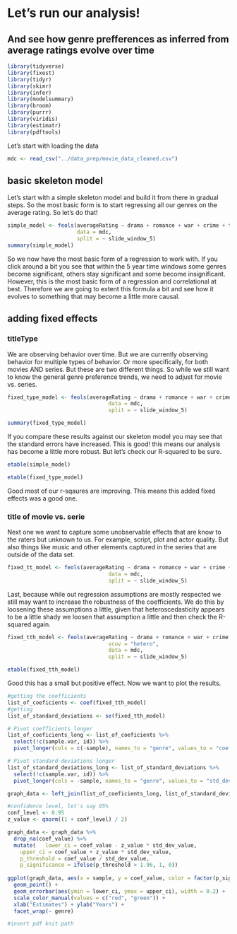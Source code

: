# Let's run our analysis! 
## And see how genre prefferences as inferred from average ratings evolve over time

```r
library(tidyverse)
library(fixest)
library(tidyr)
library(skimr)
library(infer)
library(modelsummary)
library(broom)
library(purrr)
library(viridis)
library(estimatr)
library(pdftools)
```

Let's start with loading the data 
```r
mdc <- read_csv("../data_prep/movie_data_cleaned.csv")
```

## basic skeleton model
Let's start with a simple skeleton model and build it from there in gradual steps. So the most basic form is to start regressing all our genres on the average rating. So let's do that!

```r
simple_model <- feols(averageRating ~ drama + romance + war + crime + thriller+ history + comedy + fantasy + adventure + mystery + biography + action + scifi + western + horror + sport + documentary + musical + filmnoir + animation + adult + gameshow + realitytv + talkshow + short + news,
                      data = mdc,
                      split = ~ slide_window_5)
summary(simple_model)
```
So we now have the most basic form of a regression to work with. If you click around a bit you see that within the 5 year time windows some genres become significant, others stay significant and some become insignificant. However, this is the most basic form of a regression and correlational at best. Therefore we are going to extent this formula a bit and see how it evolves to something that may become a little more causal.

## adding fixed effects
### titleType
We are observing behavior over time. But we are currently observing behavior for multiple types of behavior. Or more specifically, for both movies AND series. But these are two different things. So while we still want to know the general genre preference trends, we need to adjust for movie vs. series. 

```r
fixed_type_model <- feols(averageRating ~ drama + romance + war + crime + thriller+ history + comedy + fantasy + adventure + mystery + biography + action + scifi + western + horror + sport + documentary + musical + filmnoir + animation + adult + gameshow + realitytv + talkshow + short + news | titleType,
                                data = mdc,
                                split = ~ slide_window_5)

summary(fixed_type_model)
```


If you compare these results against our skeleton model you may see that the standard errors have increased. This is good! this means our analysis has become a little more robust. But let's check our R-squared to be sure.

```r
etable(simple_model)
```

```r
etable(fixed_type_model)
```

Good most of our r-sqaures are improving. This means this added fixed effects was a good one. 

### title of movie vs. serie
Next one we want to capture some unobservable effects that are know to the raters but unknown to us. For example, script, plot and actor quality. But also things like music and other elements captured in the series that are outside of the data set.

```r
fixed_tt_model <- feols(averageRating ~ drama + romance + war + crime + thriller+ history + comedy + fantasy + adventure + mystery + biography + action + scifi + western + horror + sport + documentary + musical + filmnoir + animation + adult + gameshow + realitytv + talkshow + short + news | titleType,
                                data = mdc,
                                split = ~ slide_window_5)
```

Last, because while out regression assumptions are mostly respected we still may want to increase the robustness of the coefficients. We do this by loosening these assumptions a little, given that heteroscedasticity appears to be a little shady we loosen that assumption a little and then check the R-squared again.

```r

fixed_tth_model <- feols(averageRating ~ drama + romance + war + crime + thriller+ history + comedy + fantasy + adventure + mystery + biography + action + scifi + western + horror + sport + documentary + musical + filmnoir + animation + adult + gameshow + realitytv + talkshow + short + news | titleType ,
                                vcov = "hetero",
                                data = mdc,
                                split = ~ slide_window_5)

etable(fixed_tth_model)
```

Good this has a small but positive effect. Now we want to plot the results.

```r
#getting the coefficients
list_of_coeficients <- coef(fixed_tth_model)
#getting
list_of_standard_deviations <- se(fixed_tth_model)

# Pivot coefficients longer
list_of_coeficients_long <- list_of_coeficients %>%
  select(!c(sample.var, id)) %>%
  pivot_longer(cols = c(-sample), names_to = "genre", values_to = "coef_value")

# Pivot standard deviations longer
list_of_standard_deviations_long <- list_of_standard_deviations %>%
  select(!c(sample.var, id)) %>%
  pivot_longer(cols = -sample, names_to = "genre", values_to = "std_dev_value")

graph_data <- left_join(list_of_coeficients_long, list_of_standard_deviations_long, by = c("sample", "genre"))

#confidence level, let's say 95%
conf_level <- 0.95
z_value <- qnorm((1 + conf_level) / 2)

graph_data <- graph_data %>%
  drop_na(coef_value) %>%
  mutate(   lower_ci = coef_value - z_value * std_dev_value,
    upper_ci = coef_value + z_value * std_dev_value,
    p_threshold = coef_value / std_dev_value,
    p_significance = ifelse(p_threshold > 1.96, 1, 0))
    
ggplot(graph_data, aes(x = sample, y = coef_value, color = factor(p_significance))) +
  geom_point() +
  geom_errorbar(aes(ymin = lower_ci, ymax = upper_ci), width = 0.2) +
  scale_color_manual(values = c("red", "green")) +
  xlab("Estimates") + ylab("Years") +
  facet_wrap(~ genre)

```

```r
#insert pdf knit path
``` 

